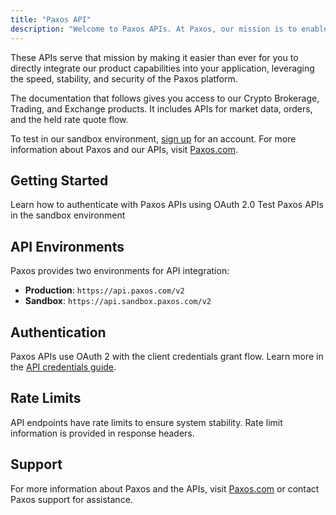 ```yaml
---
title: "Paxos API"
description: "Welcome to Paxos APIs. At Paxos, our mission is to enable the movement of any asset, any time, in a trustworthy way."
---
```


These APIs serve that mission by making it easier than ever for you to directly integrate our product capabilities into your application, leveraging the speed, stability, and security of the Paxos platform.

The documentation that follows gives you access to our Crypto Brokerage, Trading, and Exchange products. It includes APIs for market data, orders, and the held rate quote flow.

To test in our sandbox environment, [sign up](https://account.sandbox.paxos.com) for an account. For more information about Paxos and our APIs, visit [Paxos.com](https://www.paxos.com/).

## Getting Started

<CardGroup cols={2}>
  <Card title="Authentication" icon="key" href="https://docs.paxos.com/developer/credentials">
    Learn how to authenticate with Paxos APIs using OAuth 2.0
  </Card>
  <Card title="Sandbox Environment" icon="flask" href="https://account.sandbox.paxos.com">
    Test Paxos APIs in the sandbox environment
  </Card>
</CardGroup>

## API Environments

Paxos provides two environments for API integration:

- **Production**: `https://api.paxos.com/v2`
- **Sandbox**: `https://api.sandbox.paxos.com/v2`

## Authentication

Paxos APIs use OAuth 2 with the client credentials grant flow. Learn more in the [API credentials guide](https://docs.paxos.com/developer/credentials).

## Rate Limits

API endpoints have rate limits to ensure system stability. Rate limit information is provided in response headers.

## Support

For more information about Paxos and the APIs, visit [Paxos.com](https://www.paxos.com/) or contact Paxos support for assistance. 
